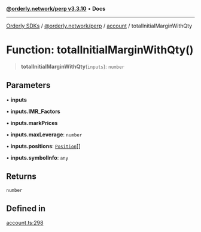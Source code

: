 [**@orderly.network/perp v3.3.10**](/sdks/tech-doc/@orderly.network/perp/README) • **Docs**

***

[Orderly SDKs](/sdks/tech-doc/packages) / [@orderly.network/perp](/sdks/tech-doc/@orderly.network/perp/README) / [account](/sdks/tech-doc/@orderly.network/perp/namespaces/account/README) / totalInitialMarginWithQty

# Function: totalInitialMarginWithQty()

> **totalInitialMarginWithQty**(`inputs`): `number`

## Parameters

• **inputs**

• **inputs.IMR\_Factors**

• **inputs.markPrices**

• **inputs.maxLeverage**: `number`

• **inputs.positions**: [`Position`](/sdks/tech-doc/@orderly.network/types/namespaces/API/interfaces/Position)[]

• **inputs.symbolInfo**: `any`

## Returns

`number`

## Defined in

[account.ts:298](https://github.com/OrderlyNetwork/js-sdk/blob/554ae704783e3b83c40bb234a899e8f02987d9b6/packages/perp/src/account.ts#L298)
